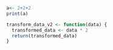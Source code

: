 
```r
a<- 2+2+2
print(a)
```

```r
transform_data_v2 <- function(data) {
  transformed_data <- data * 2
  return(transformed_data)
}

```

